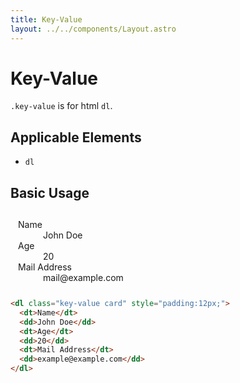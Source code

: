```yaml
---
title: Key-Value
layout: ../../components/Layout.astro
---
```



# Key-Value

`.key-value` is for html `dl`.

## Applicable Elements

- `dl`

## Basic Usage

<SamplePane filled>
<dl class="key-value card" style="padding:12px;">
  <dt>Name</dt>
  <dd>John Doe</dd>
  <dt>Age</dt>
  <dd>20</dd>
  <dt>Mail Address</dt>
  <dd>mail@example.com</dd>
</dl>
</SamplePane>

```html
<dl class="key-value card" style="padding:12px;">
  <dt>Name</dt>
  <dd>John Doe</dd>
  <dt>Age</dt>
  <dd>20</dd>
  <dt>Mail Address</dt>
  <dd>example@example.com</dd>
</dl>
```